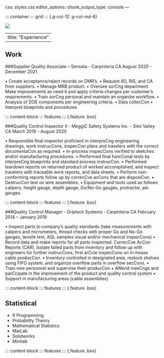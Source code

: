 css: styles.css
editor_options: 
  chunk_output_type: console
---

::: container
::: grid
::: {.g-col-12 .g-col-md-6}

![](img/IMG_1464.jpeg){.rounded-square}

---
title: "Experience"
---

## Work

###Supplier Quality Associate – Sensata - Carpinteria CA August 2020 - December 2021

• Create acceptance/reject records on DMR’s.
• Request 8D, RIS, and CA from suppliers.
• Manage MRB product.
• Oversee sorCng department. Make improvements as need it and apply criteria changes per
customer’s requirements.
• Train sorCng personal and maintain an organize workflow.
• Analysis of DOE components per engineering criteria.
• Data collecCon
• Interpret blueprints and procedures

::: content-block
::: features
::: {.feature .box}


###Quality Control Inspector II - MeggiC Safety Systems Inc. - Simi Valley CA March 2019 - August 2020


• Responsible final inspector proficient in interpreCng engineering drawings, work instrucCons, inspecCon plans and travelers with the correct documentaCon as required.
• In-process inspecCons verified to sketches and/or manufacturing procedures.
• Performed final funcConal tests by interpreCng blueprints and standard process instrucCon.
• Performed teardown reports on returned product of worked accomplished, and inspect travelers
with traceable work reports, and data sheets.
• Perform non-conforming reports follow up by correcCve acCons that are disposiCon.
• DestrucCon test on wire assemblies.
• Equipment and tools used as follows calipers, height gauge, depth gauge, Go/No-Go gauges,
protractor, pin gauges.

::: content-block
::: features
::: {.feature .box}

###Quality Control Manager - Griplock Systems - Carpinteria CA February 2014 – January 2019

• Inspect parts to company’s quality standards (take measurements with calipers and micrometers, thread checks with proper Go and No-Go gauges, tensile test, AQL samples visual and/or mechanical inspecCons)
• Record data and make reports for all parts inspected. CorrecCve AcCon Reports (CAR). Isolate failed parts from inventory and follow up with engineers for further instrucCons, first arCcle inspecCons on in-house cable producCon.
• Inventory controlled in designated area, restock shelves using FIFO system, and organize overflow parts in overflow secCons.
• Train new personnel and supervise their producCon
• AWend meeCngs and parCcipate in the improvement of the product and quality control system
• Support in manufacturing areas (cable assemblies)

::: content-block
::: features
::: {.feature .box}

## Statistical

- R Programming
- Probability Theory
- Mathematical Statistics
- MatLab
- Solidworks
- Minitab

::: content-block
::: features
::: {.feature .box}

